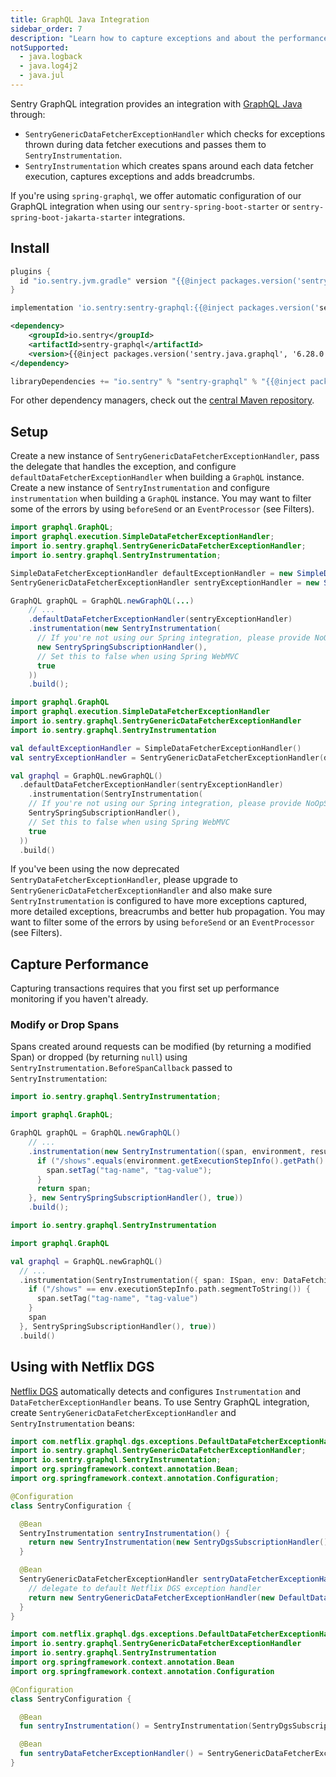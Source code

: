 ```yaml
---
title: GraphQL Java Integration
sidebar_order: 7
description: "Learn how to capture exceptions and about the performance of queries executed with GraphQL Java."
notSupported:
  - java.logback
  - java.log4j2
  - java.jul
---
```


Sentry GraphQL integration provides an integration with [GraphQL Java](https://github.com/graphql-java/graphql-java/) through:

- `SentryGenericDataFetcherExceptionHandler` which checks for exceptions thrown during data fetcher executions and passes them to `SentryInstrumentation`.
- `SentryInstrumentation` which creates spans around each data fetcher execution, captures exceptions and adds breadcrumbs.

If you're using `spring-graphql`, we offer automatic configuration of our GraphQL integration when using our `sentry-spring-boot-starter` or `sentry-spring-boot-jakarta-starter` integrations.

## Install

```groovy {tabTitle:Gradle Plugin}
plugins {
  id "io.sentry.jvm.gradle" version "{{@inject packages.version('sentry.java.android.gradle-plugin', '3.12.0') }}"
}
```

```groovy {tabTitle:Gradle}
implementation 'io.sentry:sentry-graphql:{{@inject packages.version('sentry.java.graphql', '6.28.0') }}'
```

```xml {tabTitle:Maven}
<dependency>
    <groupId>io.sentry</groupId>
    <artifactId>sentry-graphql</artifactId>
    <version>{{@inject packages.version('sentry.java.graphql', '6.28.0') }}</version>
</dependency>
```

```scala {tabTitle: SBT}
libraryDependencies += "io.sentry" % "sentry-graphql" % "{{@inject packages.version('sentry.java.graphql', '6.28.0') }}"
```

For other dependency managers, check out the [central Maven repository](https://search.maven.org/artifact/io.sentry/sentry-graphql).

## Setup

Create a new instance of `SentryGenericDataFetcherExceptionHandler`, pass the delegate that handles the exception, and configure `defaultDataFetcherExceptionHandler` when building a `GraphQL` instance.
Create a new instance of `SentryInstrumentation` and configure `instrumentation` when building a `GraphQL` instance.
You may want to filter some of the errors by using `beforeSend` or an `EventProcessor` (see <PlatformLink to="/configuration/filtering/">Filters</PlatformLink>).

```java
import graphql.GraphQL;
import graphql.execution.SimpleDataFetcherExceptionHandler;
import io.sentry.graphql.SentryGenericDataFetcherExceptionHandler;
import io.sentry.graphql.SentryInstrumentation;

SimpleDataFetcherExceptionHandler defaultExceptionHandler = new SimpleDataFetcherExceptionHandler();
SentryGenericDataFetcherExceptionHandler sentryExceptionHandler = new SentryGenericDataFetcherExceptionHandler(defaultExceptionHandler);

GraphQL graphQL = GraphQL.newGraphQL(...)
    // ...
    .defaultDataFetcherExceptionHandler(sentryExceptionHandler)
    .instrumentation(new SentryInstrumentation(
      // If you're not using our Spring integration, please provide NoOpSubscriptionHandler.getInstance() instead.
      new SentrySpringSubscriptionHandler(),
      // Set this to false when using Spring WebMVC
      true
    ))
    .build();
```

```kotlin
import graphql.GraphQL
import graphql.execution.SimpleDataFetcherExceptionHandler
import io.sentry.graphql.SentryGenericDataFetcherExceptionHandler
import io.sentry.graphql.SentryInstrumentation

val defaultExceptionHandler = SimpleDataFetcherExceptionHandler()
val sentryExceptionHandler = SentryGenericDataFetcherExceptionHandler(defaultExceptionHandler)

val graphql = GraphQL.newGraphQL()
  .defaultDataFetcherExceptionHandler(sentryExceptionHandler)
	.instrumentation(SentryInstrumentation(
    // If you're not using our Spring integration, please provide NoOpSubscriptionHandler.getInstance() instead.
    SentrySpringSubscriptionHandler(),
    // Set this to false when using Spring WebMVC
    true
  ))
  .build()
```

<Note>

If you've been using the now deprecated `SentryDataFetcherExceptionHandler`, please upgrade to `SentryGenericDataFetcherExceptionHandler` and also make sure `SentryInstrumentation` is configured to have more exceptions captured, more detailed exceptions, breacrumbs and better hub propagation. You may want to filter some of the errors by using `beforeSend` or an `EventProcessor` (see <PlatformLink to="/configuration/filtering/">Filters</PlatformLink>).

</Note>

## Capture Performance

Capturing transactions requires that you first <PlatformLink to="/performance/">set up performance monitoring</PlatformLink> if you haven't already.

### Modify or Drop Spans

Spans created around requests can be modified (by returning a modified Span) or dropped (by returning `null`) using `SentryInstrumentation.BeforeSpanCallback` passed to `SentryInstrumentation`:

```java
import io.sentry.graphql.SentryInstrumentation;

import graphql.GraphQL;

GraphQL graphQL = GraphQL.newGraphQL()
    // ...
    .instrumentation(new SentryInstrumentation((span, environment, result) -> {
      if ("/shows".equals(environment.getExecutionStepInfo().getPath().segmentToString())) {
        span.setTag("tag-name", "tag-value");
      }
      return span;
    }, new SentrySpringSubscriptionHandler(), true))
    .build();
```

```kotlin
import io.sentry.graphql.SentryInstrumentation

import graphql.GraphQL

val graphql = GraphQL.newGraphQL()
  // ...
  .instrumentation(SentryInstrumentation({ span: ISpan, env: DataFetchingEnvironment, result: Any? ->
    if ("/shows" == env.executionStepInfo.path.segmentToString()) {
      span.setTag("tag-name", "tag-value")
    }
    span
  }, SentrySpringSubscriptionHandler(), true))
  .build()
```

## Using with Netflix DGS

[Netflix DGS](https://netflix.github.io/dgs) automatically detects and configures `Instrumentation` and `DataFetcherExceptionHandler` beans. To use Sentry GraphQL integration, create `SentryGenericDataFetcherExceptionHandler` and `SentryInstrumentation` beans:

```java
import com.netflix.graphql.dgs.exceptions.DefaultDataFetcherExceptionHandler;
import io.sentry.graphql.SentryGenericDataFetcherExceptionHandler;
import io.sentry.graphql.SentryInstrumentation;
import org.springframework.context.annotation.Bean;
import org.springframework.context.annotation.Configuration;

@Configuration
class SentryConfiguration {

  @Bean
  SentryInstrumentation sentryInstrumentation() {
    return new SentryInstrumentation(new SentryDgsSubscriptionHandler(), true);
  }

  @Bean
  SentryGenericDataFetcherExceptionHandler sentryDataFetcherExceptionHandler() {
    // delegate to default Netflix DGS exception handler
    return new SentryGenericDataFetcherExceptionHandler(new DefaultDataFetcherExceptionHandler());
  }
}
```

```kotlin
import com.netflix.graphql.dgs.exceptions.DefaultDataFetcherExceptionHandler
import io.sentry.graphql.SentryGenericDataFetcherExceptionHandler
import io.sentry.graphql.SentryInstrumentation
import org.springframework.context.annotation.Bean
import org.springframework.context.annotation.Configuration

@Configuration
class SentryConfiguration {

  @Bean
  fun sentryInstrumentation() = SentryInstrumentation(SentryDgsSubscriptionHandler(), true)

  @Bean
  fun sentryDataFetcherExceptionHandler() = SentryGenericDataFetcherExceptionHandler(DefaultDataFetcherExceptionHandler())
}
```
